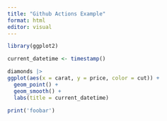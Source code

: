 ```yaml
---
title: "Github Actions Example"
format: html
editor: visual
---
```


```r

library(ggplot2)

current_datetime <- timestamp()

diamonds |> 
ggplot(aes(x = carat, y = price, color = cut)) +
  geom_point() +
  geom_smooth() +
  labs(title = current_datetime)

print('foobar')
  
```
